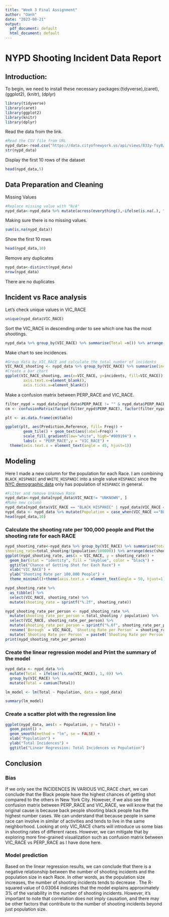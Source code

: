 ```yaml
---
title: "Week 3 Final Assignment"
author: "Oanh"
date: "2023-08-21"
output:
  pdf_document: default
  html_document: default
---
```


# NYPD Shooting Incident Data Report

## Introduction:

To begin, we need to install these necessary packages:(tidyverse),(caret), (ggplot2), (knitr), (dplyr)

```r
library(tidyverse)
library(caret)
library(ggplot2)
library(knitr)
library(dplyr)
```

Read the data from the link.

```r
#Read the CSV file from URL
nypd_data<-read.csv("https://data.cityofnewyork.us/api/views/833y-fsy8/rows.csv?accessType=DOWNLOAD" )
str(nypd_data)
```

Display the first 10 rows of the dataset

```r
head(nypd_data,5)
```

## Data Preparation and Cleaning

Missing Values

```r
#Replace missing value with "N/A"
nypd_data<-nypd_data %>% mutate(across(everything(),~ifelse(is.na(.), "N/A", .)))
```

Making sure there is no missing values.

```r
sum(is.na(nypd_data))
```

Show the first 10 rows

```r
head(nypd_data,10)
```

Remove any duplicates

```r
nypd_data<-distinct(nypd_data)
nrow(nypd_data)
```

There are no duplicates

## Incident vs Race analysis

Let's check unique values in VIC_RACE

```r
unique(nypd_data$VIC_RACE)
```

Sort the VIC_RACE in descending order to see which one has the most shootings.

```r
nypd_data %>% group_by(VIC_RACE) %>% summarise(Total =n()) %>% arrange(desc(Total))
```

Make chart to see incidences.

```r
#Group data by VIC_RACE and calculate the total number of incidents
VIC_RACE_shooting <- nypd_data %>% group_by(VIC_RACE) %>% summarise(incidents=n())
#Create a bar chart
ggplot(VIC_RACE_shooting, aes(x=VIC_RACE, y=incidents, fill=VIC_RACE)) + geom_bar(stat="identity") + xlab("VIC_RACE") +ylab("INCIDENCES") + ggtitle("INCIDENCES IN VARIOUS VIC_RACE") +  theme(axis.title.x=element_blank(),
        axis.text.x=element_blank(),
        axis.ticks.x=element_blank())
```

Make a confusion matrix between PERP_RACE and VIC_RACE.

```r
filter_nypd = nypd_data[nypd_data$PERP_RACE != "" & nypd_data$PERP_RACE != "(null)", ]
cm <- confusionMatrix(factor(filter_nypd$PERP_RACE), factor(filter_nypd$VIC_RACE))

plt <- as.data.frame(cm$table)

ggplot(plt, aes(Prediction,Reference, fill= Freq)) +
        geom_tile() + geom_text(aes(label=Freq)) +
        scale_fill_gradient(low="white", high="#009194") +
        labs(x = "PERP_RACE",y = "VIC_RACE") +
  theme(axis.text.x = element_text(angle = 45, hjust=1))      
```

## Modeling

Here I made a new column for the population for each Race. I am combining `BLACK_HISPANIC` and `WHITE_HISPANIC` into a single value `HISPANIC` since the [NYC demographic data](https://s-media.nyc.gov/agencies/dcp/assets/files/pdf/data-tools/census/acs/acs_demo_2006.pdf) only has population of `HISPANIC` in general.

```r
#Filter and remove Unknown Race
nypd_data<-nypd_data[nypd_data$VIC_RACE!= "UNKNOWN", ]
#Make new column
nypd_data[nypd_data$VIC_RACE == "BLACK HISPANIC" | nypd_data$VIC_RACE == "WHITE HISPANIC", c("VIC_RACE")] = "HISPANIC"
nypd_data <- nypd_data %>% mutate(Population = case_when(VIC_RACE =="BLACK" ~ 1947328, VIC_RACE=="WHITE" ~ 2854519, VIC_RACE=="HISPANIC" ~ 2267827, VIC_RACE=="AMERICAN INDIAN/ALASKAN NATIVE" ~ 13506, VIC_RACE=="ASIAN / PACIFIC ISLANDER" ~97022 ))
head(nypd_data,10)
```

### Calculate the shooting rate per 100,000 people and Plot the shooting rate for each RACE

```r
nypd_shooting_rate<-nypd_data %>% group_by(VIC_RACE) %>% summarise(total_shooting=n(), population=unique(Population), 
shooting_rate=total_shooting/(population/100000)) %>% arrange(desc(shooting_rate))
ggplot(nypd_shooting_rate, aes(x = VIC_RACE, y = shooting_rate)) +
  geom_bar(stat = "identity", fill = "skyblue", color = "black") +
  ggtitle("Chance of Getting Shot for Each Race") +
  xlab("VIC_RACE") +
  ylab("Shooting Rate per 100,000 People") +
  theme_minimal()+theme(axis.text.x = element_text(angle = 50, hjust=1)) 
```

```r
nypd_shooting_rate %>%
  as_tibble() %>%
  select(VIC_RACE, shooting_rate) %>%
  mutate(shooting_rate = sprintf("%.2f", shooting_rate))
```

```r
nypd_shooting_rate_per_person <- nypd_shooting_rate %>%
  mutate(shooting_rate_per_person = total_shooting / population) %>%
  select(VIC_RACE, shooting_rate_per_person) %>%
  mutate(shooting_rate_per_person = sprintf("%.6f", shooting_rate_per_person * 100)) %>%
  rename(`Borough` = VIC_RACE, `Shooting Rate per Person` = shooting_rate_per_person) %>%
  mutate(`Shooting Rate per Person` = paste0(`Shooting Rate per Person`, "%"))
print(nypd_shooting_rate_per_person)
```

### Create the linear regression model and Print the summary of the model

```r
nypd_data <- nypd_data %>%
  mutate(Total = ifelse(!is.na(VIC_RACE), 1, 0)) %>%
  group_by(VIC_RACE) %>%
  mutate(Total = cumsum(Total))

lm_model <- lm(Total ~ Population, data = nypd_data)

summary(lm_model)
```

### Create a scatter plot with the regression line

```r
ggplot(nypd_data, aes(x = Population, y = Total)) +
  geom_point() +
  geom_smooth(method = "lm", se = FALSE) +
  xlab("Population") +
  ylab("Total Incidences") +
  ggtitle("Linear Regression: Total Incidences vs Population")
```

## Conclusion

### Bias

If we only see the INCIDENCES IN VARIOUS VIC_RACE chart, we can conclude that the Black people have the highest chances of getting shot compared to the others in New York City. However, if we also see the confusion matrix between PERP_RACE and VIC_RACE, we will know that the original cause is because back people shooting black people has the highest number cases. We can understand that because people in same race can involve in similar of activities and tends to live in the same neighborhood. Looking at only VIC_RACE charts will introduce us some bias in shooting rates of different races. However, we can mitigate that by exploring more fine-grained visualization such as confusion matrix between VIC_RACE vs PERP_RACE as I have done here.

### Model prediction

Based on the linear regression results, we can conclude that there is a negative relationship between the number of shooting incidents and the population size in each Race. In other words, as the population size increases, the number of shooting incidents tends to decrease . The R-squared value of 0.03064 indicates that the model explains approximately 3% of the variability in the number of shooting incidents. However, it's important to note that correlation does not imply causation, and there may be other factors that contribute to the number of shooting incidents beyond just population size.
